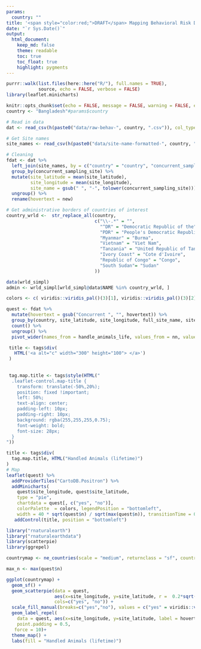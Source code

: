 ```yaml
---
params:
  country: ""
title: '<span style="color:red;">DRAFT</span> Mapping Behavioral Risk Data: `r params$country`'
date: "`r Sys.Date()`"
output:
  html_document:
    keep_md: false
    theme: readable
    toc: true
    toc_float: true
    highlight: pygments
---
```


```r

purrr::walk(list.files(here::here("R/"), full.names = TRUE),
            source, echo = FALSE, verbose = FALSE)
library(leaflet.minicharts)

knitr::opts_chunk$set(echo = FALSE, message = FALSE, warning = FALSE, error = FALSE, out.extra = '')
country <- "Bangladesh"#params$country

# Read in data
dat <- read_csv(h(paste0("data/raw-behav-", country, ".csv")), col_types = raw_specs) 

# Get Site names
site_names <- read_csv(h(paste0("data/site-name-formatted-", country, ".csv")), col_types = cols())

# Cleaning
fdat <- dat %>% 
  left_join(site_names, by = c("country" = "country", "concurrent_sampling_site" = "old")) %>%
  group_by(concurrent_sampling_site) %>% 
  mutate(site_latitude = mean(site_latitude), 
         site_longitude = mean(site_longitude),
         site_name = gsub(" ", "-", tolower(concurrent_sampling_site))) %>%  # take average to handle some inconsistencies
  ungroup() %>%
  rename(hovertext = new)

```


```r
# Get administrative borders of countries of interest
country_wrld <-  str_replace_all(country,
                                 c("\\-.*" = "", 
                                   "^DR" = "Democratic Republic of the",
                                   "PDR" = "People's Democratic Republic",
                                   "Myanmar" = "Burma",
                                   "Vietnam" = "Viet Nam",
                                   "Tanzania" = "United Republic of Tanzania",
                                   "Ivory Coast" = "Cote d'Ivoire",
                                   "Republic of Congo" = "Congo",
                                   "South Sudan"= "Sudan"
                                 ))

data(wrld_simpl)
admin <- wrld_simpl[wrld_simpl@data$NAME %in% country_wrld, ]

```


```r
colors <- c( viridis::viridis_pal()(3)[1], viridis::viridis_pal()(3)[2])

quest <- fdat %>%
  mutate(hovertext = gsub("Concurrent ", "", hovertext)) %>% 
  group_by(country, site_latitude, site_longitude, full_site_name, site_name, concurrent_sampling_site, n, hovertext, handle_animals_life) %>%
  count() %>% 
  ungroup() %>% 
  pivot_wider(names_from = handle_animals_life, values_from = nn, values_fill = list(nn = 0))

 title <- tags$div(
   HTML('<a alt="c" width="300" height="100"> </a>')
 ) 
 
 
 tag.map.title <- tags$style(HTML("
  .leaflet-control.map-title { 
    transform: translate(-50%,20%);
    position: fixed !important;
    left: 50%;
    text-align: center;
    padding-left: 10px; 
    padding-right: 10px; 
    background: rgba(255,255,255,0.75);
    font-weight: bold;
    font-size: 28px;
  }
"))

title <- tags$div(
  tag.map.title, HTML("Handled Animals (lifetime)")
)  
# Map  
leaflet(quest) %>%
  addProviderTiles("CartoDB.Positron") %>% 
  addMinicharts(
    quest$site_longitude, quest$site_latitude,
    type = "pie",
    chartdata = quest[, c("yes", "no")], 
    colorPalette  = colors, legendPosition = "bottomleft",
    width = 40 * sqrt(quest$n) / sqrt(max(quest$n)), transitionTime = 0) %>%
   addControl(title, position = "bottomleft")

```

```r
library("rnaturalearth")
library("rnaturalearthdata")
library(scatterpie)
library(ggrepel)

countrymap <- ne_countries(scale = "medium", returnclass = "sf", country = country)

max_n <- max(quest$n)

ggplot(countrymap) + 
  geom_sf() +
  geom_scatterpie(data = quest,
                  aes(x=site_longitude, y=site_latitude, r =  0.2*sqrt(n)/sqrt(max_n)),
                  cols=c("yes", "no")) +
  scale_fill_manual(breaks=c("yes","no"), values = c("yes" = viridis::viridis_pal()(3)[1], "no" = viridis::viridis_pal()(3)[2])) +
  geom_label_repel(
    data = quest, aes(x=site_longitude, y=site_latitude, label = hovertext),
    point.padding = 0.5,
   force = 10)+
  theme_map() +
  labs(fill = "Handled Animals (lifetime)")


```

